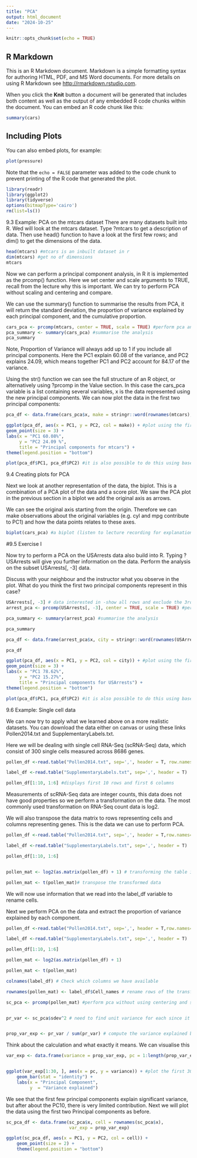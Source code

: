 ```yaml
---
title: "PCA"
output: html_document
date: "2024-10-25"
---
```


```r
knitr::opts_chunk$set(echo = TRUE)
```

## R Markdown

This is an R Markdown document. Markdown is a simple formatting syntax for authoring HTML, PDF, and MS Word documents. For more details on using R Markdown see <http://rmarkdown.rstudio.com>.

When you click the **Knit** button a document will be generated that includes both content as well as the output of any embedded R code chunks within the document. You can embed an R code chunk like this:

```r
summary(cars)
```

## Including Plots

You can also embed plots, for example:

```r
plot(pressure)
```

Note that the `echo = FALSE` parameter was added to the code chunk to prevent printing of the R code that generated the plot.
```r
library(readr)
library(ggplot2)
library(tidyverse)
options(bitmapType='cairo')
rm(list=ls())
```

9.3 Example: PCA on the mtcars dataset
There are many datasets built into R. Wed will look at the mtcars dataset. Type ?mtcars to get a description of data. Then use head() function to have a look at the first few rows; and dim() to get the dimensions of the data.

```r

head(mtcars) #mtcars is an inbuilt dataset in r
dim(mtcars) #get no of dimensions
mtcars


```

Now we can perform a principal component analysis, in R it is implemented as the prcomp() function.  Here we set center and scale arguments to TRUE, recall from the lecture why this is important. We can try to perform PCA without scaling and centering and compare.

We can use the summary() function to summarise the results from PCA, it will return the standard deviation, the proportion of variance explained by each principal component, and the cumulative proportion.

```r
cars_pca <- prcomp(mtcars, center = TRUE, scale = TRUE) #perform pca analysis
pca_summary <- summary(cars_pca) #summarise the analysis
pca_summary
```
Note, Proportion of Variance will always add up to 1 if you include all principal components. Here the PC1 explain 60.08 of the variance, and PC2 explains 24.09, which means together PC1 and PC2 account for 84.17 of the variance.


Using the str() function we can see the full structure of an R object, or alternatively using ?prcomp in the Value section. In this case the cars_pca variable is a list containing several variables, x is the data represented using the new principal components. We can now plot the data in the first two principal components:

```r
pca_df <- data.frame(cars_pca$x, make = stringr::word(rownames(mtcars), 1)) #make a dataframe combining the principal components which are x (select cars_pca on global environment to see what x are) and then taking the first line of each rowname from the original dataset into a new column called make this enables you to have datapoints in plot by the coloured by make.

ggplot(pca_df, aes(x = PC1, y = PC2, col = make)) + #plot using the first 2 components
geom_point(size = 3) +
labs(x = "PC1 60.08%",
     y = "PC2 24.09 %",
     title = "Principal components for mtcars") +
theme(legend.position = "bottom")

plot(pca_df$PC1, pca_df$PC2) #it is also possible to do this using base plot if you prefer.
```

9.4 Creating plots for PCA

Next we look at another representation of the data, the biplot. This is a combination of a PCA plot of the data and a score plot. We saw the PCA plot in the previous section in a biplot we add the original axis as arrows.

We can see the original axis starting from the origin. Therefore we can make observations about the original variables (e.g. cyl and mpg contribute to PC1) and how the data points relates to these axes.

```r
biplot(cars_pca) #a biplot (listen to lecture recording for explanation)
```


#9.5 Exercise I

Now try to perform a PCA on the USArrests data also build into R. Typing ?USArrests will give you further information on the data. Perform the analysis on the subset USArrests[, -3] data.

Discuss with your neighbour and the instructor what you observe in the plot. What do you think the first two principal components represent in this case?

```r
USArrests[, -3] # data interested in -show all rows and exclude the 3rd column
arrest_pca <- prcomp(USArrests[, -3], center = TRUE, scale = TRUE) #perform pca analysis

pca_summary <- summary(arrest_pca) #summarise the analysis

pca_summary

pca_df <- data.frame(arrest_pca$x, city = stringr::word(rownames(USArrests[,-3]), 1))

pca_df

ggplot(pca_df, aes(x = PC1, y = PC2, col = city)) + #plot using the first 2 components
geom_point(size = 3) +
labs(x = "PC1 78.62%",
     y = "PC2 15.27%",
     title = "Principal components for USArrests") +
theme(legend.position = "bottom")

plot(pca_df$PC1, pca_df$PC2) #it is also possible to do this using base plot if you prefer.
```
9.6 Example: Single cell data

We can now try to apply what we learned above on a more realistic datasets. You can download the data either on canvas or using these links Pollen2014.txt and SupplementaryLabels.txt. 

Here we will be dealing with single cell RNA-Seq (scRNA-Seq) data, which consist of 300 single cells measured across 8686 genes.

```r
pollen_df <-read.table("Pollen2014.txt", sep=',', header = T, row.names=1) #read the file and turn it into a table using comma separator, header set to true because the first row contains the names of the columns, row.names =1 says that the first column has the names of the rows.

label_df <-read.table("SupplementaryLabels.txt", sep=',', header = T)

pollen_df[1:10, 1:6] #displays first 10 rows and first 6 columns
```

Measurements of scRNA-Seq data are integer counts, this data does not have good properties so we perform a transformation on the data. The most commonly used transformation on RNA-Seq count data is log2. 

We will also transpose the data matrix to rows representing cells and columns representing genes. This is the data we can use to perform PCA.


```r
pollen_df <-read.table("Pollen2014.txt", sep=',', header = T,row.names=1)

label_df <-read.table("SupplementaryLabels.txt", sep=',', header = T)

pollen_df[1:10, 1:6]


pollen_mat <- log2(as.matrix(pollen_df) + 1) # transforming the table into a matrix then getting the log2 of all values then adding 1 because you can't log a 0 number

pollen_mat <- t(pollen_mat)# transpose the transformed data
```
We will now use information that we read into the label_df variable to rename cells.

Next we perform PCA on the data and extract the proportion of variance explained by each component.

```r

pollen_df <-read.table("Pollen2014.txt", sep=',', header = T,row.names=1)

label_df <-read.table("SupplementaryLabels.txt", sep=',', header = T)

pollen_df[1:10, 1:6]

pollen_mat <- log2(as.matrix(pollen_df) + 1) 

pollen_mat <- t(pollen_mat)

colnames(label_df) # Check which columns we have available

rownames(pollen_mat) <- label_df$Cell_names # rename rows of the transformed matrix with the cellnames of the label dataset

sc_pca <- prcomp(pollen_mat) #perform pca without using centering and scaling first


pr_var <- sc_pca$sdev^2 # need to find unit variance for each since it wasn't done in prcomp() function so stand


prop_var_exp <- pr_var / sum(pr_var) # compute the variance explained by each principal component
```

Think about the calculation and what exactly it means. We can visualise this

```r
var_exp <- data.frame(variance = prop_var_exp, pc = 1:length(prop_var_exp)) #create dataset with first column the prop_var_exp labelled as variance and the 2nd column labelled as pc and numbered 1 to the total no of the components


ggplot(var_exp[1:30, ], aes(x = pc, y = variance)) + #plot the first 30 components
    geom_bar(stat = "identity") +
    labs(x = "Principal Component",
         y  = "Variance explained")


```
We see that the first few principal components explain significant variance, but after about the PC10, there is very limited contribution. Next we will plot the data using the first two Principal components as before.

```r
sc_pca_df <- data.frame(sc_pca$x, cell = rownames(sc_pca$x),
                        var_exp = prop_var_exp)

ggplot(sc_pca_df, aes(x = PC1, y = PC2, col = cell)) +
    geom_point(size = 2) +
    theme(legend.position = "bottom")
```




```r

```

